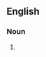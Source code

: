 ==English==

===Noun===
{{head|en|noun form|head=[[cyclic]] [[redundancy]] [[check]]s}}

# {{plural of|cyclic redundancy check|lang=en}}